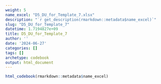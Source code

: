 ```yaml
---
weight: 5
name_excel: "D5_DU_for_Template_7.xlsx"
description: "`r get_description(rmarkdown::metadata$name_excel)`"
slug: "D5_DU_for_Template_7"
datetime: 1.7194827e+09
title: D5_DU_for_Template_7
author: ''
date: '2024-06-27'
categories: []
tags: []
archetype: codebook
output: html_document
---
```


```r
html_codebook(rmarkdown::metadata$name_excel)
```
